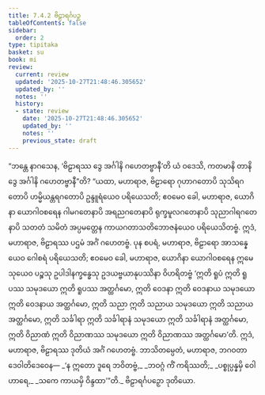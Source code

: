 ```yaml
---
title: 7.4.2 ဗိဠာရင်္ဂပဉှ
tableOfContents: false
sidebar:
  order: 2
type: tipitaka
basket: su
book: mi
review:
  current: review
  updated: '2025-10-27T21:48:46.305652'
  updated_by: ''
  notes: ''
  history:
  - state: review
    date: '2025-10-27T21:48:46.305652'
    updated_by: ''
    notes: ''
    previous_state: draft
---
```



<ReviewStatus review={frontmatter.review} showDetails={true} />

<HypothesisAnnotation frontmatter={frontmatter} />

<DynamicBreadcrumb />

<Division number="256" book="mi" e="ch" v="28">

<Paragraph number="1839" book="mi">
“ဘန္တေ နာဂသေန, ‘ဗိဠာရဿ ဒွေ အင်္ဂါနိ ဂဟေတဗ္ဗာနီ’တိ ယံ ဝဒေသိ, ကတမာနိ တာနိ ဒွေ အင်္ဂါနိ ဂဟေတဗ္ဗာနီ”တိ? “ယထာ, မဟာရာဇ, ဗိဠာရော ဂုဟာဂတောပိ သုသိရဂတောပိ ဟမ္မိယန္တရဂတောပိ ဥန္ဒူရံယေဝ ပရိယေသတိ; ဧဝမေဝ ခေါ, မဟာရာဇ, ယောဂိနာ ယောဂါဝစရေန ဂါမဂတေနာပိ အရညဂတေနာပိ ရုက္ခမူလဂတေနာပိ သုညာဂါရဂတေနာပိ သတတံ သမိတံ အပ္ပမတ္တေန ကာယဂတာသတိဘောဇနံယေဝ ပရိယေသိတဗ္ဗံ. ဣဒံ, မဟာရာဇ, ဗိဠာရဿ ပဌမံ အင်္ဂံ ဂဟေတဗ္ဗံ.
</Paragraph>

<Paragraph number="1840" book="mi">
ပုန စပရံ, မဟာရာဇ, ဗိဠာရော အာသန္နေယေဝ ဂေါစရံ ပရိယေသတိ; ဧဝမေဝ ခေါ, မဟာရာဇ, ယောဂိနာ ယောဂါဝစရေန ဣမေသုယေဝ ပဉ္စသု ဥပါဒါနက္ခန္ဓေသု ဥဒယဗ္ဗယာနုပဿိနာ ဝိဟရိတဗ္ဗံ ‘ဣတိ ရူပံ ဣတိ ရူပဿ သမုဒယော ဣတိ ရူပဿ အတ္ထင်္ဂမော, ဣတိ ဝေဒနာ ဣတိ ဝေဒနာယ သမုဒယော ဣတိ ဝေဒနာယ အတ္ထင်္ဂမော, ဣတိ သညာ ဣတိ သညာယ သမုဒယော ဣတိ သညာယ အတ္ထင်္ဂမော, ဣတိ သင်္ခါရာ ဣတိ သင်္ခါရာနံ သမုဒယော ဣတိ သင်္ခါရာနံ အတ္ထင်္ဂမော, ဣတိ ဝိညာဏံ ဣတိ ဝိညာဏဿ သမုဒယော ဣတိ ဝိညာဏဿ အတ္ထင်္ဂမော’တိ. ဣဒံ, မဟာရာဇ, ဗိဠာရဿ ဒုတိယံ အင်္ဂံ ဂဟေတဗ္ဗံ. ဘာသိတမ္ပေတံ, မဟာရာဇ, ဘဂဝတာ ဒေဝါတိဒေဝေန—
</Paragraph>

<Paragraph number="1841" type="verses" book="mi">
_‘န ဣတော ဒူရေ ဘဝိတဗ္ဗံ,_  
_ဘဝဂ္ဂံ ကိံ ကရိဿတိ;_  
_ပစ္စုပ္ပန္နမှိ ဝေါဟာရေ,_  
_သကေ ကာယမှိ ဝိန္ဒထာ’”တိ._  


</Paragraph>
</Division>

<Paragraph number="1842" type="center" book="mi">
ဗိဠာရင်္ဂပဉှော ဒုတိယော.
</Paragraph>
